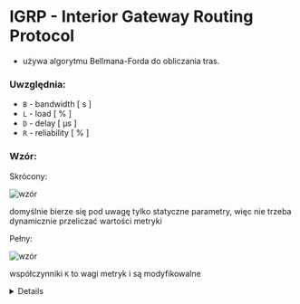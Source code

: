 
# IGRP - Interior Gateway Routing Protocol

- używa algorytmu Bellmana-Forda do obliczania tras.

<Steps>

### Uwzględnia:

- `B` - bandwidth [ s ]
- `L` - load [ % ]
- `D` - delay [ μs ]
- `R` - reliability [ % ]

### Wzór:

Skrócony:

![wzór](/lab9/img/img3.jpg)

domyślnie bierze się pod uwagę tylko statyczne parametry, więc nie trzeba dynamicznie przeliczać wartości metryki

Pełny:

![wzór](/lab9/img/img2.jpg)

współczynniki `K` to wagi metryk i są modyfikowalne

<Details summary='default values:'>

![wzór](/lab9/img/img4.jpg)

</Details>

</Steps>
